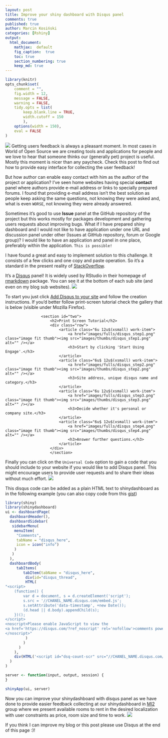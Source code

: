 ```yaml
---
layout: post
title: Improve your shiny dashboard with Disqus panel
comments: true
published: true
author: Marcin Kosiński
categories: [Rshiny]
output:
  html_document:
    mathjax:  default
    fig_caption:  true
    toc: true
    section_numbering: true
    keep_md: true
---
```

```r
library(knitr)
opts_chunk$set(
	comment = "",
	fig.width = 12, 
	message = FALSE,
	warning = FALSE,
	tidy.opts = list(
		keep.blank.line = TRUE,
		width.cutoff = 150
		),
	options(width = 150),
	eval = FALSE
)
```
<a href="http://mi2.mini.pw.edu.pl:3838/CzasDojazdu/pl/"><img src="/images/fulls/disqus_shiny.png" class="fit image"></a> Getting users feedback is always a pleasant moment. In most cases in World of Open Source we are creating tools and applications for people and we love to hear that someone thinks our (generally pet) project is useful. Mostly this moment is nicer than any paycheck. Check this post to find out how to provide easy interface for collecting the user feedback!

But how author can enable easy contact with him as the author of the project or application? I've seen home websites having special **contact** panel where authors provide e-mail address or links to specially prepared forums. I found that providing e-mail address isn't the best solution as people keep asking the same questions, not knowing they were asked and, what is even `WORSE`, not knowing they were already answered.

Sometimes it's good to use **Issue** panel at the GitHub repository of the project but this works mostly for packages development and gathering users requests about improving bugs. What if I have prepared shiny dashboard and I would not like to have application under one URL and discussion panel under other (Issues at GitHub repository, forum or Google group)? I would like to have an application and panel in one place, preferably within the application. `This is possible!`

I have found a great and easy to implement solution to this challenge. It consists of a few clicks and one copy and paste operation. So it's a standard in the present reality of [StackOverflow](http://stackoverflow.com/). 

It's a [Disqus](https://disqus.com/) panel! It is widely used by RStudio in their homepage of [rmarkdown](http://rmarkdown.rstudio.com/) package. You can see it at the bottom of each sub site (and even on my blog sub websites).
<img src="/images/fulls/disqus_rmarkdown.png" class="fit image">

To start you just click [Add Disqus to your site](https://publishers.disqus.com/engage?utm_source=rmarkdown&utm_medium=Disqus-Footer) and follow the creation instructions. If you'd better follow print-screen tutorial check the gallery that is below (visible under Mozilla Firefox).

<div id ="gallery">
					<section id="two">
						<h2>Print Screen Tutorial</h2>
						<div class="row">
							<article class="6u 12u$(xsmall) work-item">
								<a href="images/fulls/disqus_step1.png" class="image fit thumb"><img src="images/thumbs/disqus_step1.png" alt="" /></a>
								<h3>Start by clicking 'Start Using Engage'.</h3>
							</article>
							<article class="6u$ 12u$(xsmall) work-item">
								<a href="images/fulls/disqus_step2.png" class="image fit thumb"><img src="images/thumbs/disqus_step2.png" alt="" /></a>
								<h3>Site address, unique disqus name and category.</h3>
							</article>
							<article class="6u 12u$(xsmall) work-item">
								<a href="images/fulls/disqus_step3.png" class="image fit thumb"><img src="images/thumbs/disqus_step3.png" alt="" /></a>
								<h3>Decide whether it's personal or company site.</h3>
							</article>
							<article class="6u$ 12u$(xsmall) work-item">
								<a href="images/fulls/disqus_step4.png" class="image fit thumb"><img src="images/thumbs/disqus_step4.png" alt="" /></a>
								<h3>Answer further questions.</h3>
							</article>
  						</div>
						</section>
</div>


Finally you can click on the `Universal Code` option to gain a code that you should include to your website if you would like to add Disqus panel. This might encourage users to provide user requests and to share their ideas without much effort. 
<img src="/images/fulls/disqus_final1.png" class="fit image">

This disqus code can be added as a plain HTML text to shinydashboard as in the following example (you can also copy code from this [gist](https://gist.github.com/MarcinKosinski/d1655939ba3666359ea74fd0cccc3963))

```r
library(shiny)
library(shinydashboard)
ui <- dashboardPage(
  dashboardHeader(),
  dashboardSidebar(
   sidebarMenu(
    menuItem(
     "Comments",
     tabName = "disqus_here",
     icon = icon("info")
    )
   )
  ),
  dashboardBody(
     tabItems(
        tabItem(tabName = "disqus_here",
         div(id="disqus_thread",
         HTML(
"<script>
    (function() {  
        var d = document, s = d.createElement('script');
        s.src = '//CHANEL_NAME.disqus.com/embed.js';
        s.setAttribute('data-timestamp', +new Date());
        (d.head || d.body).appendChild(s);
    })();
</script>
<noscript>Please enable JavaScript to view the
<a href='https://disqus.com/?ref_noscript' rel='nofollow'>comments powered by Disqus.</a>
</noscript>"
         )
        )
      )
    ),
    div(HTML('<script id="dsq-count-scr" src="//CHANEL_NAME.disqus.com/count.js" async></script>'))
  )
) 

server <- function(input, output, session) {
}

shinyApp(ui, server)
```

Now you can improve your shinydashboard with disqus panel as we have done to provide easier feedback collecting at our shinydashboard in [MI2](https://github.com/mi2-warsaw/) group where we present available rooms to rent in the desired localization with user constraints as price, room size and time to work.
<a href="http://mi2.mini.pw.edu.pl:3838/CzasDojazdu/pl/"><img src="/images/fulls/disqus_shiny.png" class="fit image"></a>

If you think I can improve my blog or this post please use Disqus at the end of this page :)!

